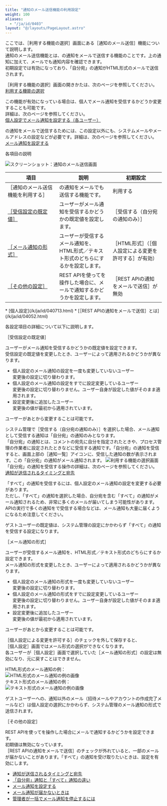 ```yaml
---
title: "通知のメール送信機能の利用設定"
weight: 100
aliases:
  - "/ja/id/0403"
layout: "@/layouts/PageLayout.astro"
---
```




ここでは、<Wovn>［利用する機能の選択］</Wovn>画面にある<Wovn>［通知のメール送信］</Wovn>機能について説明します。  
通知のメール送信機能とは、<Kintone />の通知をメールで送信する機能のことです。<Kintone />上の通知に加えて、メールでも通知内容を確認できます。  
初期設定では有効になっており、「自分宛」の通知がHTML形式のメールで送信されます。

<Wovn>［利用する機能の選択］</Wovn>画面の開きかたは、次のページを参照してください。  
[利用する機能の選択](/k/ja/id/04031.html)

<Note>

この機能が有効になっている場合は、個人でメール通知を受信するかどうか変更することも可能です。  
詳細は、次のページを参照してください。  
[個人設定でメール通知を設定する（各ユーザー）](/k/ja/id/040670.html#notifications_mail_notification_1040)

</Note>

<Kintone />の通知をメールで送信するためには、この設定以外にも、システムメールやメールアドレスの設定などが必要です。詳細は、次のページを参照してください。<Wovn></Wovn><Wovn></Wovn>  
[メール通知を設定する](/k/ja/id/040670.html)

<Heading id="admin_feature_activ_10">各項目の説明</Heading>

<Img src="/k/kintone/img-ja/feature_activ05.png" alt="スクリーンショット：通知のメール送信画面" />

<table>
    <thead>
         <tr>
            <th style="width: 150px;">項目</th>
            <th>説明</th>
            <th style="width: 150px;">初期設定</th>
        </tr>
    </thead>
    <tbody>
        <tr>
            <td><Wovn>［通知のメール送信機能を利用する］</Wovn></td>
            <td><Kintone />の通知をメールでも送信する機能です。</td>
            <td>利用する</td>
        </tr>
        <tr>
            <td><a href="#admin_feature_activ_1010"><Wovn>［受信設定の既定値］</Wovn></a></td>
            <td>ユーザーがメール通知を受信するかどうかの既定値を設定します。</td>
            <td><Wovn>［受信する（自分宛の通知のみ）］</Wovn></td>
        </tr>
        <tr>
            <td><a href="#admin_feature_activ_1020"><Wovn>［メール通知の形式］</Wovn></a></td>
            <td>
              ユーザーが受信するメール通知を、HTML形式／テキスト形式のどちらにするかを設定します。
            </td>
            <td>
              <Wovn>［HTML形式］</Wovn>（<Wovn>［個人設定による変更を許可する］</Wovn>が有効）
            </td>
        </tr>
        <tr>
            <td><a href="#admin_feature_activ_1030"><Wovn>［その他の設定］</Wovn></a></td>
            <td>REST APIを使って<Kintone />を操作した場合に、メールで通知するかどうかを設定します。</td>
            <td><Wovn>［REST APIの通知をメールで送信］</Wovn>が無効</td>
        </tr>
    </tbody>
</table>

<Reference>
* [個人設定](/k/ja/id/040713.html)  
* [［REST APIの通知をメールで送信］とは](/k/ja/id/04052.html)

</Reference>

各設定項目の詳細について以下に説明します。

<Heading level={3} id="admin_feature_activ_1010"><Wovn>［受信設定の既定値］</Wovn></Heading>

ユーザーがメール通知を受信するかどうかの既定値を設定できます。  
受信設定の既定値を変更したとき、ユーザーによって適用されるかどうかが異なります。

* 個人設定のメール通知の設定を一度も変更していないユーザー<Wovn></Wovn><Wovn></Wovn>  
  変更後の設定に切り替わります。
* 個人設定のメール通知の設定をすでに設定変更しているユーザー<Wovn></Wovn><Wovn></Wovn>  
  変更後の設定に切り替わりません。ユーザー自身が設定した値がそのまま適用されます。<Wovn></Wovn>
* 設定変更後に追加したユーザー  
  変更後の値が最初から適用されています。

ユーザーがあとから変更することは可能です。

システム管理で<Wovn>［受信する（自分宛の通知のみ）］</Wovn>を選択した場合、メール通知として受信する通知は「自分宛」の通知のみとなります。  
「自分宛」の通知とは、コメントの宛先に自分を指定されたときや、プロセス管理の作業者に設定されたときなどに受信する通知です。「自分宛」の通知を受信すると、画面上部の<Wovn>［通知一覧］</Wovn>アイコンに、受信した通知の数が表示されます。この「自分宛」の通知がメール通知されます。
<Img src="/k/kintone/img-ja/feature_activ04.png" alt="利用する機能の選択画面" />
「自分宛」の通知を受信する操作の詳細は、次のページを参照してください。  
[通知が送信されるタイミングと宛先](/k/ja/id/040673.html)

「すべて」の通知を受信するには、個人設定のメール通知の設定を変更する必要があります。<Wovn></Wovn><Wovn></Wovn>  
ただし、「すべて」の通知を選択した場合、自分宛を含む「すべて」の通知がメール通知されるため、非常に多くのメールが届いてしまう可能性があります。<Wovn></Wovn>APIの実行で多くの通知を<Kintone />で受信する場合などは、メール通知も大量に届くようになるため注意してください。

<Note>
ゲストユーザーの既定値は、システム管理の設定にかかわらず「すべて」の通知を受信する設定になります。

</Note>

<Heading level={3} id="admin_feature_activ_1020"><Wovn>［メール通知の形式］</Wovn></Heading>

ユーザーが受信するメール通知を、HTML形式／テキスト形式のどちらにするか設定できます。<Wovn></Wovn><Wovn></Wovn>  
メール通知の形式を変更したとき、ユーザーによって適用されるかどうかが異なります。

* 個人設定のメール通知の形式を一度も変更していないユーザー<Wovn></Wovn><Wovn></Wovn>  
  変更後の設定に切り替わります。
* 個人設定のメール通知の形式をすでに設定変更しているユーザー<Wovn></Wovn><Wovn></Wovn>  
  変更後の設定に切り替わりません。ユーザー自身が設定した値がそのまま適用されます。<Wovn></Wovn>
* 設定変更後に追加したユーザー  
  変更後の値が最初から適用されています。

ユーザーがあとから変更することは可能です。

<Wovn>［個人設定による変更を許可する］</Wovn>のチェックを外して保存すると、<Wovn>［個人設定］</Wovn>画面ではメール形式の選択ができなくなります。  
各ユーザーが<Wovn>［個人設定］</Wovn>画面で選択していた<Wovn>［メール通知の形式］</Wovn>の設定は無効になり、元に戻すことはできません。

HTML形式のメール通知の例：  
<Img src="/k/kintone/img-ja/enable_mail_notification_img1.png" alt="HTML形式のメール通知の例の画像" />  
テキスト形式のメール通知の例：  
<Img src="/k/kintone/img-ja/enable_mail_notification_img2.png" alt="テキスト形式のメール通知の例の画像" />

<Note>

ゲストユーザーへの、通知以外のメール（招待メールやアカウントの作成完了メールなど）は個人設定の選択にかかわらず、システム管理のメール通知の形式で送信されます。

</Note>

<Heading level={3} id="admin_feature_activ_1030"><Wovn>［その他の設定］</Wovn></Heading>

REST APIを使って<Kintone />を操作した場合にメールで通知するかどうかを設定できます。  
初期値は無効になっています。  
<Wovn>［REST APIの通知をメールで送信］</Wovn>のチェックが外れていると、一部のメールが届かないことがあります。「すべて」の通知を受け取りたいときは、設定を有効にします。

<Reference>

* [通知が送信されるタイミングと宛先](/k/ja/id/040673.html)
* [「自分宛」通知と「すべて」通知の違い](/k/ja/id/040674.html)
* [メール通知を設定する](/k/ja/id/040670.html)
* [メール通知が届かないときは](/k/ja/id/040377.html)
* [管理者が一括でメール通知を停止するには](/k/ja/id/040372.html)

</Reference>
